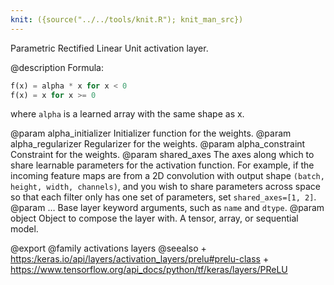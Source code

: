 ```yaml
---
knit: ({source("../../tools/knit.R"); knit_man_src})
---
```

Parametric Rectified Linear Unit activation layer.

@description
Formula:
``` python
f(x) = alpha * x for x < 0
f(x) = x for x >= 0
```
where `alpha` is a learned array with the same shape as x.

@param alpha_initializer Initializer function for the weights.
@param alpha_regularizer Regularizer for the weights.
@param alpha_constraint Constraint for the weights.
@param shared_axes The axes along which to share learnable parameters for the
    activation function. For example, if the incoming feature maps are
    from a 2D convolution with output shape
    `(batch, height, width, channels)`, and you wish to share parameters
    across space so that each filter only has one set of parameters,
    set `shared_axes=[1, 2]`.
@param ... Base layer keyword arguments, such as `name` and `dtype`.
@param object Object to compose the layer with. A tensor, array, or sequential model.

@export
@family activations layers
@seealso
+ <https:/keras.io/api/layers/activation_layers/prelu#prelu-class>
+ <https://www.tensorflow.org/api_docs/python/tf/keras/layers/PReLU>
